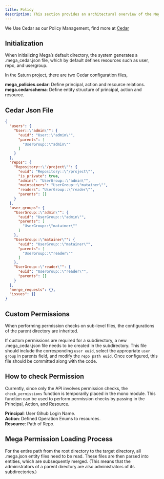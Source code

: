 ```yaml
---
title: Policy
description: This section provides an architectural overview of the Mega policy system.
---
```


We Use Cedar as our Policy Management, find more at [Cedar](https://www.cedarpolicy.com/)


## Initialization
When initializing Mega’s default directory, the system generates a .mega_cedar.json file, which by default defines resources such as user, repo, and usergroup.

In the Saturn project, there are two Cedar configuration files,

**mega_policies.cedar**: Define principal, action and resource relations.
**mega.cedarschema**: Define entity structure of principal, action and resource.

## Cedar Json File
```json
{
  "users": {
    "User::\"admin\"": {
      "euid": "User::\"admin\"",
      "parents": [
        "UserGroup::\"admin\""
      ]
    }
  },
  "repos": {
    "Repository::\"/project\"": {
      "euid": "Repository::\"/project\"",
      "is_private": true,
      "admins": "UserGroup::\"admin\"",
      "maintainers": "UserGroup::\"matainer\"",
      "readers": "UserGroup::\"reader\"",
      "parents": []
    }
  },
  "user_groups": {
    "UserGroup::\"admin\"": {
      "euid": "UserGroup::\"admin\"",
      "parents": [
        "UserGroup::\"matainer\""
      ]
    },
    "UserGroup::\"matainer\"": {
      "euid": "UserGroup::\"matainer\"",
      "parents": [
        "UserGroup::\"reader\""
      ]
    },
    "UserGroup::\"reader\"": {
      "euid": "UserGroup::\"reader\"",
      "parents": []
    }
  },
  "merge_requests": {},
  "issues": {}
}
```

## Custom Permissions
When performing permission checks on sub-level files, the configurations of the parent directory are inherited. 

If custom permissions are required for a subdirectory, a new .mega_cedar.json file needs to be created in the subdirectory. This file should include the corresponding `user euid`, select the appropriate `user group` in parents field, and modify the `repo path euid`. Once configured, this file should be committed along with the code.

## How to check Permission 
Currently, since only the API involves permission checks, the `check_permissions` function is temporarily placed in the mono module. This function can be used to perform permission checks by passing in the Principal, Action, and Resource.

**Principal**: User Gihub Login Name.<br/>
**Action**: Defined Operation Enums to resources.<br/>
**Resource**: Path of Repo.


## Mega Permission Loading Process
For the entire path from the root directory to the target directory, all .mega.json entity files need to be read. These files are then parsed into entities, which are subsequently merged. (This means that the administrators of a parent directory are also administrators of its subdirectories.)

<Outlet path="policy" />
